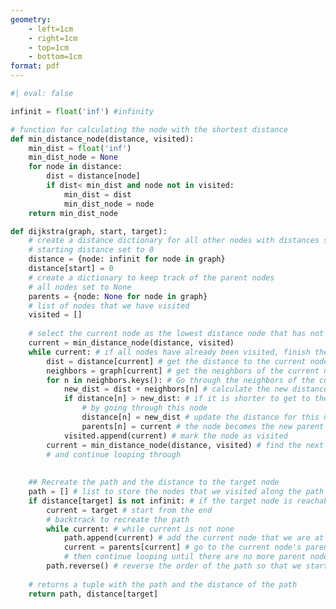 ```yaml
---
geometry: 
    - left=1cm
    - right=1cm
    - top=1cm
    - bottom=1cm
format: pdf
---
```


```python
#| eval: false

infinit = float('inf') #infinity

# function for calculating the node with the shortest distance
def min_distance_node(distance, visited):
    min_dist = float('inf')
    min_dist_node = None
    for node in distance:
        dist = distance[node]
        if dist< min_dist and node not in visited:
            min_dist = dist
            min_dist_node = node
    return min_dist_node

def dijkstra(graph, start, target):
    # create a distance dictionary for all other nodes with distances set to infinity
    # starting distance set to 0
    distance = {node: infinit for node in graph}
    distance[start] = 0
    # create a dictionary to keep track of the parent nodes
    # all nodes set to None
    parents = {node: None for node in graph}
    # list of nodes that we have visited
    visited = []
    
    # select the current node as the lowest distance node that has not been visited yet
    current = min_distance_node(distance, visited)
    while current: # if all nodes have already been visited, finish the loop
        dist = distance[current] # get the distance to the current node
        neighbors = graph[current] # get the neighbors of the current node
        for n in neighbors.keys(): # Go through the neighbors of the current node
            new_dist = dist + neighbors[n] # calculate the new distance to that node
            if distance[n] > new_dist: # if it is shorter to get to the neighbor
                # by going through this node
                distance[n] = new_dist # update the distance for this node
                parents[n] = current # the node becomes the new parent of the neighbor
            visited.append(current) # mark the node as visited
        current = min_distance_node(distance, visited) # find the next node that we have to process
        # and continue looping through
    
    
    ## Recreate the path and the distance to the target node
    path = [] # list to store the nodes that we visited along the path
    if distance[target] is not infinit: # if the target node is reachable from the starting node
        current = target # start from the end
        # backtrack to recreate the path
        while current: # while current is not none
            path.append(current) # add the current node that we are at to the path
            current = parents[current] # go to the current node's parent node
            # then continue looping until there are no more parent nodes 
        path.reverse() # reverse the order of the path so that we start at the starting node
    
    # returns a tuple with the path and the distance of the path
    return path, distance[target]  
```